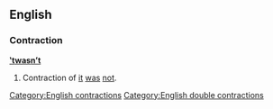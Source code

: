 ==English==

===Contraction===
'''[['t|‛t]][[was]][[n't|n’t]]'''

# Contraction of [[it]] [[was]] [[not]].

[[Category:English contractions]]
[[Category:English double contractions]]